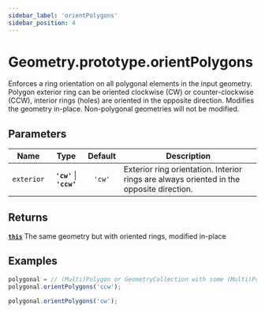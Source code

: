```yaml
---
sidebar_label: 'orientPolygons'
sidebar_position: 4
---
```


# Geometry.prototype.orientPolygons

Enforces a ring orientation on all polygonal elements in the input geometry.
Polygon exterior ring can be oriented clockwise (CW) or counter-clockwise (CCW),
interior rings (holes) are oriented in the opposite direction.
Modifies the geometry in-place. Non-polygonal geometries will not be modified.

## Parameters

| Name | Type | Default | Description |
| --- | :-: | :-: | --- |
| `exterior` | **`'cw'`** \| **`'ccw'`** | `'cw'` | Exterior ring orientation. Interior rings are always oriented in the opposite direction. |

## Returns

[**`this`**](index.mdx) The same geometry but with oriented rings, modified in-place

## Examples

```js title="exterior ring CCW, holes CW (GeoJSON compliance)"
polygonal = // (Multi)Polygon or GeometryCollection with some (Multi)Polygons
polygonal.orientPolygons('ccw');
```

```js title="exterior ring CW, holes CCW"
polygonal.orientPolygons('cw');
```
